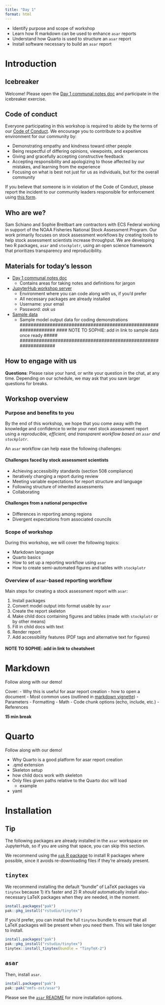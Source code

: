 ```yaml
---
title: "Day 1"
format: html
---
```


::: objectives
-   Identify purpose and scope of workshop
-   Learn how R markdown can be used to enhance `asar` reports
-   Understand how Quarto is used to structure an `asar` report
-   Install software necessary to build an `asar` report
:::

# Introduction
## Icebreaker

Welcome! Please open the [Day 1 communal notes doc](https://docs.google.com/document/d/1SY-xwHXnJUXSXTTeaPA_UkmXXVmUK9Ol751nh6Vtjmg/edit?usp=sharing) and participate in the icebreaker exercise.

## Code of conduct

Everyone participating in this workshop is required to abide by the terms of our [Code of Conduct](https://github.com/nmfs-ost/asar/blob/main/CODE_OF_CONDUCT.md). We encourage you to contribute to a positive environment for our community by:

-   Demonstrating empathy and kindness toward other people
-   Being respectful of differing opinions, viewpoints, and experiences
-   Giving and gracefully accepting constructive feedback
-   Accepting responsibility and apologizing to those affected by our mistakes, and learning from the experience
-   Focusing on what is best not just for us as individuals, but for the overall community

If you believe that someone is in violation of the Code of Conduct, please report the incident to our community leaders responsible for enforcement using [this form](https://docs.google.com/forms/d/e/1FAIpQLSftcxC8XuyoXJzrNS8cM8fXvuRWo1hnyS3TtI_VlM-XFmMYGQ/viewform).

## Who are we?

Sam Schiano and Sophie Breitbart are contractors with ECS Federal working in support of the NOAA Fisheries National Stock Assessment Program. Our work primarily focuses on stock assessment workflows by creating tools to help stock assessment scientists increase throughput. We are developing two R packages, `asar` and `stockplotr`, using an open science framework that prioritizes transparency and reproducibility.

## Materials for today's lesson

-   [Day 1 communal notes doc](https://docs.google.com/document/d/1SY-xwHXnJUXSXTTeaPA_UkmXXVmUK9Ol751nh6Vtjmg/edit?usp=sharing)
    -   Contains areas for taking notes and definitions for jargon
-   [JupyterHub workshop server](https://workshop.nmfs-openscapes.2i2c.cloud)
    -   Environment where you can code along with us, if you'd prefer
    -   All necessary packages are already installed
    -   Username: your email
    -   Password: *ask us*
-   [Sample data]()
    -   Sample model output data for coding demonstrations
################################################################
#### NOTE TO SOPHIE: add in link to sample data once ready #####
################################################################

## How to engage with us

**Questions**: Please raise your hand, or write your question in the chat, at any time. Depending on our schedule, we may ask that you save larger questions for breaks.

## Workshop overview
### Purpose and benefits to you

By the end of this workshop, we hope that you come away with the knowledge and confidence to write your next stock assessment report using a *reproducible, efficient, and transparent workflow based on `asar` and `stockplotr`*.

An `asar` workflow can help ease the following challenges:

#### Challenges faced by stock assessment scientists

- Achieving accessibility standards (section 508 compliance)
- Iteratively changing a report during review
- Meeting variable expectations for report structure and language
- Following structure of inherited assessments
- Collaborating

#### Challenges from a national perspective

- Differences in reporting among regions
- Divergent expectations from associated councils

### Scope of workshop

During this workshop, we will cover the following topics:

- Markdown language
- Quarto basics
- How to set up a reporting workflow using `asar`
- How to create semi-automated figures and tables with `stockplotr` 

### Overview of `asar`-based reporting workflow

Main steps for creating a stock assessment report with `asar`:

1. Install packages
2. Convert model output into format usable by `asar`
3. Create the report skeleton
4. Make child docs containing figures and tables (made with `stockplotr` or by other means)
5. Fill in child docs with text
6. Render report
7. Add accessibility features (PDF tags and alternative text for figures)

################################################################
#### NOTE TO SOPHIE: add in link to cheatsheet #######
################################################################
# Markdown

::: {.callout-note}
Follow along with our demo!
:::

Cover:
- Why this is useful for asar report creation
- how to open a document
- Most common uses (outlined in [markdown vignette](https://nmfs-ost.github.io/asar/articles/markdown_notation.html))
  - Parameters
  - Formatting
  - Math
  - Code chunk options (echo, include, etc.)
  - References

**15 min break**

# Quarto

::: {.callout-note}
Follow along with our demo!
:::

- Why Quarto is a good platform for asar report creation
- .qmd extension
- Skeleton setup
- how child docs work with skeleton
- Only files given paths relative to the Quarto doc will load
  - example
- yaml

# Installation

::: {.callout-tip}
## Tip

The following packages are already installed in the `asar` workspace on JupyterHub, so if you are using that space, you can skip this section.
:::

We recommend using the [`pak` R package](https://pak.r-lib.org/) to install R packages where possible, since it avoids re-downloading files if they're already present.

## `tinytex`

We recommend installing the default "bundle" of LaTeX packages via `tinytex` because 1) it's faster and 2) R *should* automatically install also-necessary LaTeX packages when they are needed, in the moment.

```r
install.packages("pak")
pak::pkg_install("rstudio/tinytex")
```

If you'd prefer, you can install the full `tinytex` bundle to ensure that all LaTeX packages will be present when you need them. This will take longer to install.

```r
install.packages("pak")
pak::pkg_install("rstudio/tinytex")
tinytex::install_tinytex(bundle = "TinyTeX-2")
```

## `asar`

Then, install `asar`.

```r
install.packages("pak")
pak::pak("nmfs-ost/asar")
```

Please see the [`asar` README](https://github.com/nmfs-ost/asar) for more installation options.

